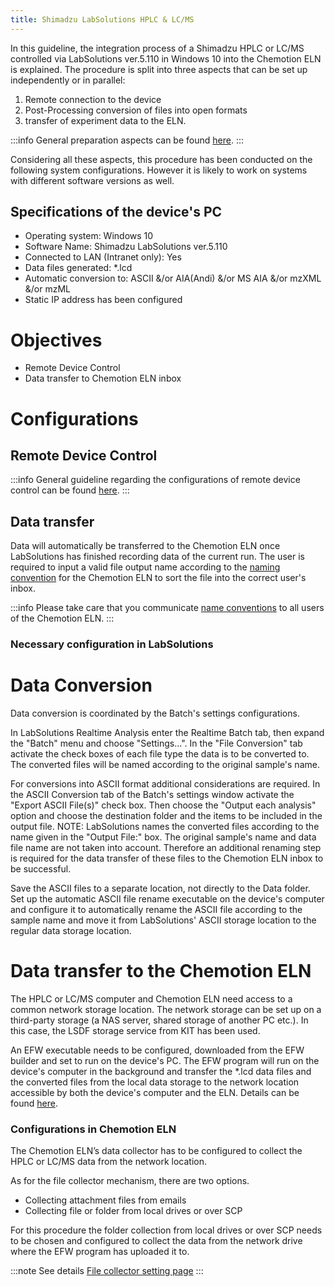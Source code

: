```yaml
---
title: Shimadzu LabSolutions HPLC & LC/MS
---
```


In this guideline, the integration process of a Shimadzu HPLC or LC/MS controlled via LabSolutions ver.5.110 in Windows 10 into the Chemotion ELN is explained.
The procedure is split into three aspects that can be set up independently or in parallel:

1. Remote connection to the device
2. Post-Processing conversion of files into open formats
3. transfer of experiment data to the ELN.

:::info
General preparation aspects can be found [here](../../devices#general-preparation-aspects).
:::

Considering all these aspects, this procedure has been conducted on the following system configurations.
However it is likely to work on systems with different software versions as well.

## Specifications of the device's PC

- Operating system: Windows 10
- Software Name: Shimadzu LabSolutions ver.5.110
- Connected to LAN (Intranet only): Yes
- Data files generated: \*.lcd
- Automatic conversion to: ASCII &/or AIA(Andi) &/or MS AIA &/or mzXML &/or mzML
- Static IP address has been configured

# Objectives

- Remote Device Control
- Data transfer to Chemotion ELN inbox

# Configurations

## Remote Device Control

:::info
General guideline regarding the configurations of remote device control can be found [here](../configurations/remote_control).
:::

## Data transfer

Data will automatically be transferred to the Chemotion ELN once LabSolutions has finished recording data of the current run.
The user is required to input a valid file output name according to the [naming convention](../../devices#name-conventions) for the Chemotion ELN to sort the file into the correct user's inbox.

:::info
Please take care that you communicate [name conventions](../../devices#name-conventions) to all users of the Chemotion ELN.
:::

### Necessary configuration in LabSolutions

# Data Conversion

Data conversion is coordinated by the Batch's settings configurations.

In LabSolutions Realtime Analysis enter the Realtime Batch tab, then expand the "Batch" menu and choose "Settings...".
In the "File Conversion" tab activate the check boxes of each file type the data is to be converted to.
The converted files will be named according to the original sample's name.

For conversions into ASCII format additional considerations are required. In the ASCII Conversion tab of the Batch's settings window activate the "Export ASCII File(s)" check box.
Then choose the "Output each analysis" option and choose the destination folder and the items to be included in the output file.
NOTE: LabSolutions names the converted files according to the name given in the "Output File:" box.
The original sample's name and data file name are not taken into account. Therefore an additional renaming step is required for the data transfer of these files to the Chemotion ELN inbox to be successful.

Save the ASCII files to a separate location, not directly to the Data folder.
Set up the automatic ASCII file rename executable on the device's computer and configure it to automatically rename the ASCII file according to the sample name and move it from LabSolutions' ASCII storage location to the regular data storage location.

# Data transfer to the Chemotion ELN

The HPLC or LC/MS computer and Chemotion ELN need access to a common network storage location.
The network storage can be set up on a third-party storage (a NAS server, shared storage of another PC etc.). In this case, the LSDF storage service from KIT has been used.

An EFW executable needs to be configured, downloaded from the EFW builder and set to run on the device's PC.
The EFW program will run on the device's computer in the background and transfer the \*.lcd data files and the converted files from the local data storage to the network location accessible by both the device's computer and the ELN.
Details can be found [here](../configurations/data_transfer).

### Configurations in Chemotion ELN

The Chemotion ELN’s data collector has to be configured to collect the HPLC or LC/MS data from the network location.

As for the file collector mechanism, there are two options.

- Collecting attachment files from emails
- Collecting file or folder from local drives or over SCP

For this procedure the folder collection from local drives or over SCP needs to be chosen and configured to collect the data from the network drive where the EFW program has uploaded it to.

:::note See details
[File collector setting page](../../install_configure/configuration#file-collection)
:::
